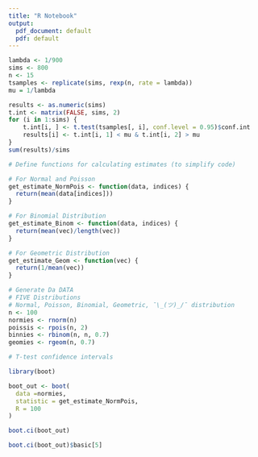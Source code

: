 ```yaml
---
title: "R Notebook"
output:
  pdf_document: default
  pdf: default
---
```


```r
lambda <- 1/900
sims <- 800
n <- 15
tsamples <- replicate(sims, rexp(n, rate = lambda))
mu = 1/lambda

results <- as.numeric(sims)
t.int <- matrix(FALSE, sims, 2)
for (i in 1:sims) {
    t.int[i, ] <- t.test(tsamples[, i], conf.level = 0.95)$conf.int
    results[i] <- t.int[i, 1] < mu & t.int[i, 2] > mu
}
sum(results)/sims
```

```r
# Define functions for calculating estimates (to simplify code)

# For Normal and Poisson
get_estimate_NormPois <- function(data, indices) {
  return(mean(data[indices]))
}

# For Binomial Distribution
get_estimate_Binom <- function(data, indices) {
  return(mean(vec)/length(vec))
}

# For Geometric Distribution
get_estimate_Geom <- function(vec) {
  return(1/mean(vec))
}
```

```r
# Generate Da DATA
# FIVE Distributions
# Normal, Poisson, Binomial, Geometric, ¯\_(ツ)_/¯ distribution
n <- 100
normies <- rnorm(n)
poissis <- rpois(n, 2)
binnies <- rbinom(n, n, 0.7)
geomies <- rgeom(n, 0.7)
```

```r
# T-test confidence intervals
```

```r
library(boot)

boot_out <- boot(
  data =normies,
  statistic = get_estimate_NormPois,
  R = 100
)

boot.ci(boot_out)
```
```r
boot.ci(boot_out)$basic[5]
```
